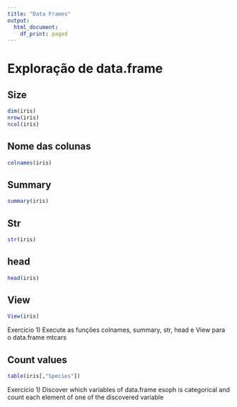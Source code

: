 ```yaml
---
title: "Data Frames"
output:
  html_document:
    df_print: paged
---
```




<h1>Exploração de data.frame</h1>
<h2>Size</h2>
```r
dim(iris)
nrow(iris)
ncol(iris)
```



<h2>Nome das colunas</h2>
```r
colnames(iris)
```

<h2>Summary</h2>
```r
summary(iris)
```

<h2>Str</h2>
```r
str(iris)
```

<h2>head</h2>
```r
head(iris)
```

<h2>View</h2>
```r
View(iris)
```


Exercicio
1) Execute as funções colnames, summary, str, head e View para o data.frame mtcars



<h2>Count values</h2>
```r
table(iris[,"Species"])
```


Exercicio
1) Discover which variables of data.frame esoph is categorical and count each element of one of the discovered variable










